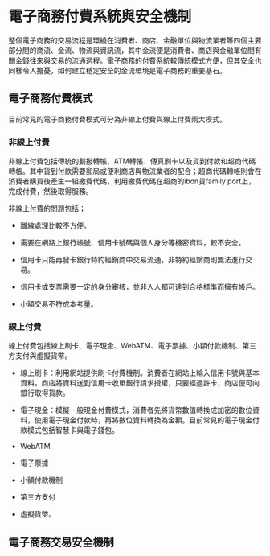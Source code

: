 # 電子商務付費系統與安全機制 {#payment_system}

整個電子商務的交易流程是環繞在消費者、商店、金融單位與物流業者等四個主要部分間的商流、金流、物流與資訊流，其中金流便是消費者、商店與金融單位間有關金錢往來與交易的流通過程。電子商務的付費系統較傳統模式方便，但其安全也同樣令人擔憂，如何建立穩定安全的金流環境是電子商務的重要基石。

## 電子商務付費模式

目前常見的電子商務付費模式可分為非線上付費與線上付費兩大模式。

### 非線上付費

非線上付費包括傳統的劃撥轉帳、ATM轉帳、傳真刷卡以及貨到付款和超商代碼轉帳。其中貨到付款需要郵局或便利商店與物流業者的配合；超商代碼轉帳則會在消費者購買後產生一組繳費代碼，利用繳費代碼在超商的ibon貨family port上，完成付費，然後取得服務。

非線上付費的問題包括；

- 離線處理比較不方便。

- 需要在網路上銀行帳號、信用卡號碼與個人身分等機密資料，較不安全。

- 信用卡只能再發卡銀行特約經銷商中交易流通，非特約經銷商則無法進行交易。

- 信用卡或支票需要一定的身分審核，並非人人都可達到合格標準而擁有帳戶。

- 小額交易不符成本考量。

### 線上付費

線上付費包括線上刷卡、電子現金、WebATM、電子票據、小額付款機制、第三方支付與虛擬貨幣。

- 線上刷卡：利用網站提供刷卡付費機制。消費者在網站上輸入信用卡號與基本資料，商店將資料送到信用卡收單銀行請求授權，只要經過許卡，商店便可向銀行取得貨款。

- 電子現金：模擬一般現金付費模式，消費者先將貨幣數值轉換成加密的數位資料，使用電子現金付款時，再將數位資料轉換為金額。目前常見的電子現金付款模式包括智慧卡與電子錢包。

- WebATM

- 電子票據

- 小額付款機制

- 第三方支付

- 虛擬貨幣。

## 電子商務交易安全機制
